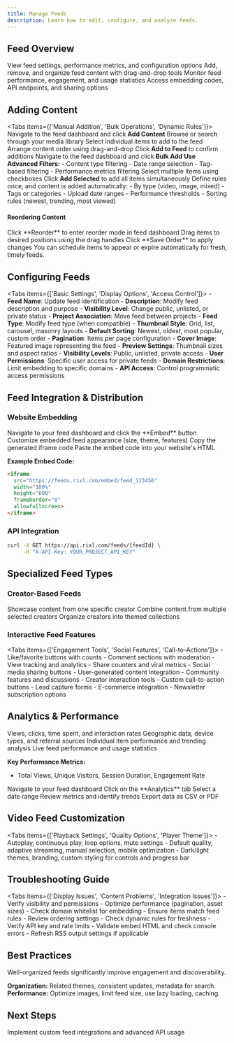 ```yaml
---
title: Manage Feeds
description: Learn how to edit, configure, and analyze feeds.
---
```




## Feed Overview

<Columns cols={4}>
  <Card title="Feed Overview">View feed settings, performance metrics, and configuration options</Card>
  <Card title="Content Management">Add, remove, and organize feed content with drag-and-drop tools</Card>
  <Card title="Analytics Dashboard">Monitor feed performance, engagement, and usage statistics</Card>
  <Card title="Integration Tools">Access embedding codes, API endpoints, and sharing options</Card>
</Columns>

## Adding Content

<Tabs items={['Manual Addition', 'Bulk Operations', 'Dynamic Rules']}>
  <Tab value="Manual Addition">
    <Steps>
      <Step>Navigate to the feed dashboard and click **Add Content**</Step>
      <Step>Browse or search through your media library</Step>
      <Step>Select individual items to add to the feed</Step>
      <Step>Arrange content order using drag-and-drop</Step>
      <Step>Click **Add to Feed** to confirm additions</Step>
    </Steps>
  </Tab>
  <Tab value="Bulk Operations">
    <Steps>
      <Step>Navigate to the feed dashboard and click **Bulk Add**</Step>
      <Step>
        **Use Advanced Filters:**
        - Content type filtering
        - Date range selection
        - Tag-based filtering
        - Performance metrics filtering
      </Step>
      <Step>Select multiple items using checkboxes</Step>
      <Step>Click **Add Selected** to add all items simultaneously</Step>
    </Steps>
  </Tab>
  <Tab value="Dynamic Rules">
    Define rules once, and content is added automatically:
    - By type (video, image, mixed)
    - Tags or categories
    - Upload date ranges
    - Performance thresholds
    - Sorting rules (newest, trending, most viewed)
  </Tab>
</Tabs>


#### Reordering Content

<Steps>
  <Step>Click **Reorder** to enter reorder mode in feed dashboard</Step>
  <Step>Drag items to desired positions using the drag handles</Step>
  <Step>Click **Save Order** to apply changes</Step>
</Steps>

<Callout type="tip">
  You can schedule items to appear or expire automatically for fresh, timely feeds.
</Callout>

## Configuring Feeds

<Tabs items={['Basic Settings', 'Display Options', 'Access Control']}>
  <Tab value="Basic Settings">
    - **Feed Name**: Update feed identification
    - **Description**: Modify feed description and purpose
    - **Visibility Level**: Change public, unlisted, or private status
    - **Project Association**: Move feed between projects
    - **Feed Type**: Modify feed type (when compatible)
  </Tab>
  <Tab value="Display Options">
    - **Thumbnail Style**: Grid, list, carousel, masonry layouts
    - **Default Sorting**: Newest, oldest, most popular, custom order
    - **Pagination**: Items per page configuration
    - **Cover Image**: Featured image representing the feed
    - **Preview Settings**: Thumbnail sizes and aspect ratios
  </Tab>
  <Tab value="Access Control">
    - **Visibility Levels**: Public, unlisted, private access
    - **User Permissions**: Specific user access for private feeds
    - **Domain Restrictions**: Limit embedding to specific domains
    - **API Access**: Control programmatic access permissions
  </Tab>
</Tabs>

## Feed Integration & Distribution

### Website Embedding

<Steps>
  <Step>Navigate to your feed dashboard and click the **Embed** button</Step>
  <Step>Customize embedded feed appearance (size, theme, features)</Step>
  <Step>Copy the generated iframe code</Step>
  <Step>Paste the embed code into your website's HTML</Step>
</Steps>

**Example Embed Code:**
```html
<iframe 
  src="https://feeds.rixl.com/embed/feed_123456" 
  width="100%" 
  height="600" 
  frameborder="0"
  allowfullscreen>
</iframe>
```

### API Integration

```bash
curl -X GET https://api.rixl.com/feeds/{feedId} \
     -H "X-API-Key: YOUR_PROJECT_API_KEY"
```

## Specialized Feed Types

### Creator-Based Feeds

<Columns cols={3}>
  <Card title="Single Creator">Showcase content from one specific creator</Card>
  <Card title="Multi-Creator">Combine content from multiple selected creators</Card>
  <Card title="Creator Collections">Organize creators into themed collections</Card>
</Columns>

### Interactive Feed Features

<Tabs items={['Engagement Tools', 'Social Features', 'Call-to-Actions']}>
  <Tab value="Engagement Tools">
    - Like/favorite buttons with counts
    - Comment sections with moderation
    - View tracking and analytics
    - Share counters and viral metrics
  </Tab>
  <Tab value="Social Features">
    - Social media sharing buttons
    - User-generated content integration
    - Community features and discussions
    - Creator interaction tools
  </Tab>
  <Tab value="Call-to-Actions">
    - Custom call-to-action buttons
    - Lead capture forms
    - E-commerce integration
    - Newsletter subscription options
  </Tab>
</Tabs>

## Analytics & Performance

<Columns cols={4}>
  <Card title="Engagement Metrics">Views, clicks, time spent, and interaction rates</Card>
  <Card title="Audience Insights">Geographic data, device types, and referral sources</Card>
  <Card title="Content Performance">Individual item performance and trending analysis</Card>
  <Card title="Real-time Data">Live feed performance and usage statistics</Card>
</Columns>

**Key Performance Metrics:**
- Total Views, Unique Visitors, Session Duration, Engagement Rate

<Steps>
  <Step>Navigate to your feed dashboard</Step>
  <Step>Click on the **Analytics** tab</Step>
  <Step>Select a date range</Step>
  <Step>Review metrics and identify trends</Step>
  <Step>Export data as CSV or PDF</Step>
</Steps>

## Video Feed Customization

<Tabs items={['Playback Settings', 'Quality Options', 'Player Theme']}>
  <Tab value="Playback Settings">
    - Autoplay, continuous play, loop options, mute settings
  </Tab>
  <Tab value="Quality Options">
    - Default quality, adaptive streaming, manual selection, mobile optimization
  </Tab>
  <Tab value="Player Theme">
    - Dark/light themes, branding, custom styling for controls and progress bar
  </Tab>
</Tabs>

## Troubleshooting Guide

<Tabs items={['Display Issues', 'Content Problems', 'Integration Issues']}>
  <Tab value="Display Issues">
    - Verify visibility and permissions
    - Optimize performance (pagination, asset sizes)
    - Check domain whitelist for embedding
  </Tab>
  <Tab value="Content Problems">
    - Ensure items match feed rules
    - Review ordering settings
    - Check dynamic rules for freshness
  </Tab>
  <Tab value="Integration Issues">
    - Verify API key and rate limits
    - Validate embed HTML and check console errors
    - Refresh RSS output settings if applicable
  </Tab>
</Tabs>

## Best Practices

<Callout type="tip">
  Well-organized feeds significantly improve engagement and discoverability.
</Callout>

**Organization:** Related themes, consistent updates, metadata for search.  
**Performance:** Optimize images, limit feed size, use lazy loading, caching.

## Next Steps

<Columns cols={1}>
  <Card
    title="Feed API Integration"
    href="/api"
  >
    Implement custom feed integrations and advanced API usage
  </Card>
</Columns>

